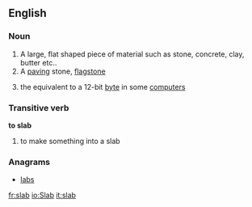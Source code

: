 ==English==
{{wikipedia}}

===Noun===
{{en-noun-reg}}

#A large, flat shaped piece of material such as stone, concrete, clay, butter etc..
#A [[paving]] stone, [[flagstone]]
#{{computing}} the equivalent to a 12-bit [[byte]] in some [[computer]]s

===Transitive verb===
'''to slab'''

#to make something into a slab

===Anagrams===
*[[labs]]
[[fr:slab]]
[[io:Slab]]
[[it:slab]]